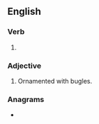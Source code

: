 ==English==

===Verb===
{{head|en|verb form}}

# {{en-past of|bugle}}

===Adjective===
{{en-adj}}

# Ornamented with bugles.

===Anagrams===
* {{anagrams|en|bludge|bulged}}